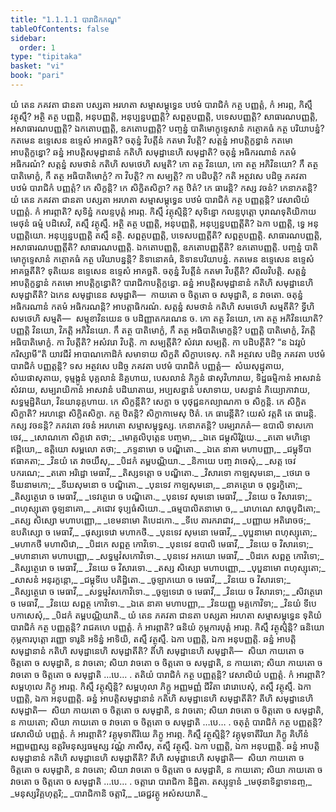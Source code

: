 ```yaml
---
title: "1.1.1.1 បារាជិកកណ្ឌ"
tableOfContents: false
sidebar:
  order: 1
type: "tipitaka"
basket: "vi"
book: "pari"
---
```



<DynamicBreadcrumb />

<Division number="1" book="pari">

<Paragraph number="2" book="pari">
យំ តេន ភគវតា ជានតា បស្សតា អរហតា សម្មាសម្ពុទ្ធេន បឋមំ បារាជិកំ កត្ថ បញ្ញត្តំ, កំ អារព្ភ, កិស្មឹ វត្ថុស្មឹ? អត្ថិ តត្ថ បញ្ញត្តិ, អនុបញ្ញត្តិ, អនុប្បន្នបញ្ញត្តិ? សព្ពត្ថបញ្ញត្តិ, បទេសបញ្ញត្តិ? សាធារណបញ្ញត្តិ, អសាធារណបញ្ញត្តិ? ឯកតោបញ្ញត្តិ, ឧភតោបញ្ញត្តិ? បញ្ចន្នំ បាតិមោក្ខុទ្ទេសានំ កត្ថោគធំ កត្ថ បរិយាបន្នំ? កតមេន ឧទ្ទេសេន ឧទ្ទេសំ អាគច្ឆតិ? ចតុន្នំ វិបត្តីនំ កតមា វិបត្តិ? សត្តន្នំ អាបត្តិក្ខន្ធានំ កតមោ អាបត្តិក្ខន្ធោ? ឆន្នំ អាបត្តិសមុដ្ឋានានំ កតិហិ សមុដ្ឋានេហិ សមុដ្ឋាតិ? ចតុន្នំ អធិករណានំ កតមំ អធិករណំ? សត្តន្នំ សមថានំ កតិហិ សមថេហិ សម្មតិ? កោ តត្ថ វិនយោ, កោ តត្ថ អភិវិនយោ? កឹ តត្ថ បាតិមោក្ខំ, កឹ តត្ថ អធិបាតិមោក្ខំ? កា វិបត្តិ? កា សម្បត្តិ? កា បដិបត្តិ? កតិ អត្ថវសេ បដិច្ច ភគវតា បឋមំ បារាជិកំ បញ្ញត្តំ? កេ សិក្ខន្តិ? កេ សិក្ខិតសិក្ខា? កត្ថ ឋិតំ? កេ ធារេន្តិ? កស្ស វចនំ? កេនាភតន្តិ?
</Paragraph>

</Division>
<Division number="2" book="pari">

<Paragraph number="3" book="pari">
យំ តេន ភគវតា ជានតា បស្សតា អរហតា សម្មាសម្ពុទ្ធេន បឋមំ បារាជិកំ កត្ថ បញ្ញត្តន្តិ? វេសាលិយំ បញ្ញត្តំ. កំ អារព្ភាតិ? សុទិន្នំ កលន្ទបុត្តំ អារព្ភ. កិស្មឹ វត្ថុស្មិន្តិ? សុទិន្នោ កលន្ទបុត្តោ បុរាណទុតិយិកាយ មេថុនំ ធម្មំ បដិសេវិ, តស្មឹ វត្ថុស្មឹ. អត្ថិ តត្ថ បញ្ញត្តិ, អនុបញ្ញត្តិ, អនុប្បន្នបញ្ញត្តីតិ? ឯកា បញ្ញត្តិ, ទ្វេ អនុបញ្ញត្តិយោ. អនុប្បន្នបញ្ញត្តិ តស្មឹ នត្ថិ. សព្ពត្ថបញ្ញត្តិ, បទេសបញ្ញត្តីតិ? សព្ពត្ថបញ្ញត្តិ. សាធារណបញ្ញត្តិ, អសាធារណបញ្ញត្តីតិ? សាធារណបញ្ញត្តិ. ឯកតោបញ្ញត្តិ, ឧភតោបញ្ញត្តីតិ? ឧភតោបញ្ញត្តិ. បញ្ចន្នំ បាតិមោក្ខុទ្ទេសានំ កត្ថោគធំ កត្ថ បរិយាបន្នន្តិ? និទានោគធំ, និទានបរិយាបន្នំ. កតមេន ឧទ្ទេសេន ឧទ្ទេសំ អាគច្ឆតីតិ? ទុតិយេន ឧទ្ទេសេន ឧទ្ទេសំ អាគច្ឆតិ. ចតុន្នំ វិបត្តីនំ កតមា វិបត្តីតិ? សីលវិបត្តិ. សត្តន្នំ អាបត្តិក្ខន្ធានំ កតមោ អាបត្តិក្ខន្ធោតិ? បារាជិកាបត្តិក្ខន្ធោ. ឆន្នំ អាបត្តិសមុដ្ឋានានំ កតិហិ សមុដ្ឋានេហិ សមុដ្ឋាតីតិ? ឯកេន សមុដ្ឋានេន សមុដ្ឋាតិ—  កាយតោ ច ចិត្តតោ ច សមុដ្ឋាតិ, ន វាចតោ. ចតុន្នំ អធិករណានំ កតមំ អធិករណន្តិ? អាបត្តាធិករណំ. សត្តន្នំ សមថានំ កតិហិ សមថេហិ សម្មតីតិ? ទ្វីហិ សមថេហិ សម្មតិ—  សម្មុខាវិនយេន ច បដិញ្ញាតករណេន ច. កោ តត្ថ វិនយោ, កោ តត្ថ អភិវិនយោតិ? បញ្ញត្តិ វិនយោ, វិភត្តិ អភិវិនយោ. កឹ តត្ថ បាតិមោក្ខំ, កឹ តត្ថ អធិបាតិមោក្ខន្តិ? បញ្ញត្តិ បាតិមោក្ខំ, វិភត្តិ អធិបាតិមោក្ខំ. កា វិបត្តីតិ? អសំវរោ វិបត្តិ. កា សម្បត្តីតិ? សំវរោ សម្បត្តិ. កា បដិបត្តីតិ? “ន ឯវរូបំ ករិស្សាមី”តិ យាវជីវំ អាបាណកោដិកំ សមាទាយ សិក្ខតិ សិក្ខាបទេសុ. កតិ អត្ថវសេ បដិច្ច ភគវតា បឋមំ បារាជិកំ បញ្ញត្តន្តិ? ទស អត្ថវសេ បដិច្ច ភគវតា បឋមំ បារាជិកំ បញ្ញត្តំ—  សំឃសុដ្ឋុតាយ, សំឃផាសុតាយ, ទុម្មង្កូនំ បុគ្គលានំ និគ្គហាយ, បេសលានំ ភិក្ខូនំ ផាសុវិហារាយ, ទិដ្ឋធម្មិកានំ អាសវានំ សំវរាយ, សម្បរាយិកានំ អាសវានំ បដិឃាតាយ, អប្បសន្នានំ បសាទាយ, បសន្នានំ ភិយ្យោភាវាយ, សទ្ធម្មដ្ឋិតិយា, វិនយានុគ្គហាយ. កេ សិក្ខន្តីតិ? សេក្ខា ច បុថុជ្ជនកល្យាណកា ច សិក្ខន្តិ. កេ សិក្ខិតសិក្ខាតិ? អរហន្តោ សិក្ខិតសិក្ខា. កត្ថ ឋិតន្តិ? សិក្ខាកាមេសុ ឋិតំ. កេ ធារេន្តីតិ? យេសំ វត្តតិ តេ ធារេន្តិ. កស្ស វចនន្តិ? ភគវតោ វចនំ អរហតោ សម្មាសម្ពុទ្ធស្ស. កេនាភតន្តិ? បរម្បរាភតំ—
</Paragraph>

</Division>
<Division number="3" book="pari">

<Paragraph number="4" type="verses" book="pari">
ឧបាលិ ទាសកោ ចេវ,_  
_សោណកោ សិគ្គវោ តថា;_  
_មោគ្គលិបុត្តេន បញ្ចមា,_  
_ឯតេ ជម្ពុសិរិវ្ហយេ._  

</Paragraph>

<Paragraph number="5" book="pari">
_តតោ មហិន្ទោ ឥដ្ដិយោ,_  
ឧត្តិយោ សម្ពលោ តថា;_  
_ភទ្ទនាមោ ច បណ្ឌិតោ._  

</Paragraph>

<Paragraph number="6" type="verses" book="pari">
_ឯតេ នាគា មហាបញ្ញា,_  
_ជម្ពុទីបា ឥធាគតា;_  
_វិនយំ តេ វាចយឹសុ,_  
_បិដកំ តម្ពបណ្ណិយា._  

</Paragraph>

<Paragraph number="7" type="verses" book="pari">
_និកាយេ បញ្ច វាចេសុំ,_  
_សត្ត ចេវ បករណេ;_  
_តតោ អរិដ្ឋោ មេធាវី,_  
_តិស្សទត្តោ ច បណ្ឌិតោ._  

</Paragraph>

<Paragraph number="8" type="verses" book="pari">
_វិសារទោ កាឡសុមនោ,_  
_ថេរោ ច ទីឃនាមកោ;_  
_ទីឃសុមនោ ច បណ្ឌិតោ._  

</Paragraph>

<Paragraph number="9" type="verses" book="pari">
_បុនទេវ កាឡសុមនោ,_  
_នាគត្ថេរោ ច ពុទ្ធរក្ខិតោ;_  
_តិស្សត្ថេរោ ច មេធាវី,_  
_ទេវត្ថេរោ ច បណ្ឌិតោ._  

</Paragraph>

<Paragraph number="10" type="verses" book="pari">
_បុនទេវ សុមនោ មេធាវី,_  
_វិនយេ ច វិសារទោ;_  
_ពហុស្សុតោ ចូឡនាគោ,_  
_គជោវ ទុប្បធំសិយោ._  

</Paragraph>

<Paragraph number="11" type="verses" book="pari">
_ធម្មបាលិតនាមោ ច,_  
_រោហណេ សាធុបូជិតោ;_  
_តស្ស សិស្សោ មហាបញ្ញោ,_  
_ខេមនាមោ តិបេដកោ._  

</Paragraph>

<Paragraph number="12" type="verses" book="pari">
_ទីបេ តារករាជាវ,_  
_បញ្ញាយ អតិរោចថ;_  
ឧបតិស្សោ ច មេធាវី,_  
_ផុស្សទេវោ មហាកថី._  

</Paragraph>

<Paragraph number="13" type="verses" book="pari">
_បុនទេវ សុមនោ មេធាវី,_  
_បុប្ផនាមោ ពហុស្សុតោ;_  
_មហាកថី មហាសិវោ,_  
_បិដកេ សព្ពត្ថ កោវិទោ._  

</Paragraph>

<Paragraph number="14" type="verses" book="pari">
_បុនទេវ ឧបាលិ មេធាវី,_  
_វិនយេ ច វិសារទោ;_  
_មហានាគោ មហាបញ្ញោ,_  
_សទ្ធម្មវំសកោវិទោ._  

</Paragraph>

<Paragraph number="15" type="verses" book="pari">
_បុនទេវ អភយោ មេធាវី,_  
_បិដកេ សព្ពត្ថ កោវិទោ;_  
_តិស្សត្ថេរោ ច មេធាវី,_  
_វិនយេ ច វិសារទោ._  

</Paragraph>

<Paragraph number="16" type="verses" book="pari">
_តស្ស សិស្សោ មហាបញ្ញោ,_  
_បុប្ផនាមោ ពហុស្សុតោ;_  
_សាសនំ អនុរក្ខន្តោ,_  
_ជម្ពុទីបេ បតិដ្ឋិតោ._  

</Paragraph>

<Paragraph number="17" type="verses" book="pari">
_ចូឡាភយោ ច មេធាវី,_  
_វិនយេ ច វិសារទោ;_  
_តិស្សត្ថេរោ ច មេធាវី,_  
_សទ្ធម្មវំសកោវិទោ._  

</Paragraph>

<Paragraph number="18" type="verses" book="pari">
_ចូឡទេវោ ច មេធាវី,_  
_វិនយេ ច វិសារទោ;_  
_សិវត្ថេរោ ច មេធាវី,_  
_វិនយេ សព្ពត្ថ កោវិទោ._  

</Paragraph>

<Paragraph number="19" type="verses" book="pari">
_ឯតេ នាគា មហាបញ្ញា,_  
_វិនយញ្ញូ មគ្គកោវិទា;_  
_វិនយំ ទីបេ បកាសេសុំ,_  
_បិដកំ តម្ពបណ្ណិយាតិ._  

</Paragraph>

</Division>
<Division number="4" book="pari">

<Paragraph number="20" book="pari">
យំ តេន ភគវតា ជានតា បស្សតា អរហតា សម្មាសម្ពុទ្ធេន ទុតិយំ បារាជិកំ កត្ថ បញ្ញត្តន្តិ? រាជគហេ បញ្ញត្តំ. កំ អារព្ភាតិ? ធនិយំ កុម្ភការបុត្តំ អារព្ភ. កិស្មឹ វត្ថុស្មិន្តិ? ធនិយោ កុម្ភការបុត្តោ រញ្ញោ ទារូនិ អទិន្នំ អាទិយិ, តស្មឹ វត្ថុស្មឹ. ឯកា បញ្ញត្តិ, ឯកា អនុបញ្ញត្តិ. ឆន្នំ អាបត្តិសមុដ្ឋានានំ កតិហិ សមុដ្ឋានេហិ សមុដ្ឋាតីតិ? តីហិ សមុដ្ឋានេហិ សមុដ្ឋាតិ—  សិយា កាយតោ ច ចិត្តតោ ច សមុដ្ឋាតិ, ន វាចតោ; សិយា វាចតោ ច ចិត្តតោ ច សមុដ្ឋាតិ, ន កាយតោ; សិយា កាយតោ ច វាចតោ ច ចិត្តតោ ច សមុដ្ឋាតិ …បេ… .
</Paragraph>

</Division>
<Division number="5" book="pari">

<Paragraph number="21" book="pari">
តតិយំ បារាជិកំ កត្ថ បញ្ញត្តន្តិ? វេសាលិយំ បញ្ញត្តំ. កំ អារព្ភាតិ? សម្ពហុលេ ភិក្ខូ អារព្ភ. កិស្មឹ វត្ថុស្មិន្តិ? សម្ពហុលា ភិក្ខូ អញ្ញមញ្ញំ ជីវិតា វោរោបេសុំ, តស្មឹ វត្ថុស្មឹ. ឯកា បញ្ញត្តិ, ឯកា អនុបញ្ញត្តិ. ឆន្នំ អាបត្តិសមុដ្ឋានានំ កតិហិ សមុដ្ឋានេហិ សមុដ្ឋាតីតិ? តីហិ សមុដ្ឋានេហិ សមុដ្ឋាតិ—  សិយា កាយតោ ច ចិត្តតោ ច សមុដ្ឋាតិ, ន វាចតោ; សិយា វាចតោ ច ចិត្តតោ ច សមុដ្ឋាតិ, ន កាយតោ; សិយា កាយតោ ច វាចតោ ច ចិត្តតោ ច សមុដ្ឋាតិ …បេ… .
</Paragraph>

</Division>
<Division number="6" book="pari">

<Paragraph number="22" book="pari">
ចតុត្ថំ បារាជិកំ កត្ថ បញ្ញត្តន្តិ? វេសាលិយំ បញ្ញត្តំ. កំ អារព្ភាតិ? វគ្គុមុទាតីរិយេ ភិក្ខូ អារព្ភ. កិស្មឹ វត្ថុស្មិន្តិ? វគ្គុមុទាតីរិយា ភិក្ខូ គិហីនំ អញ្ញមញ្ញស្ស ឧត្តរិមនុស្សធម្មស្ស វណ្ណំ ភាសឹសុ, តស្មឹ វត្ថុស្មឹ. ឯកា បញ្ញត្តិ, ឯកា អនុបញ្ញត្តិ. ឆន្នំ អាបត្តិសមុដ្ឋានានំ កតិហិ សមុដ្ឋានេហិ សមុដ្ឋាតីតិ? តីហិ សមុដ្ឋានេហិ សមុដ្ឋាតិ—  សិយា កាយតោ ច ចិត្តតោ ច សមុដ្ឋាតិ, ន វាចតោ; សិយា វាចតោ ច ចិត្តតោ ច សមុដ្ឋាតិ, ន កាយតោ; សិយា កាយតោ ច វាចតោ ច ចិត្តតោ ច សមុដ្ឋាតិ …បេ… .

</Paragraph>
</Division>

<Paragraph number="23" type="center" book="pari">
ចត្តារោ បារាជិកា និដ្ឋិតា.



</Paragraph>

<Paragraph number="24" type="center" book="pari">
តស្សុទ្ទានំ


</Paragraph>

<Paragraph number="25" type="verses" book="pari">
_មេថុនាទិន្នាទានញ្ច,_  
_មនុស្សវិគ្គហុត្តរិ;_  
_បារាជិកានិ ចត្តារិ,_  
_ឆេជ្ជវត្ថូ អសំសយាតិ._
</Paragraph>